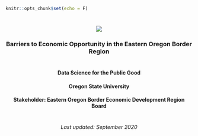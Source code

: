 

```{r setup, include=FALSE}
knitr::opts_chunk$set(echo = F)
```

#  
# 
#

# 
# 
#
# 
# 
#

<center>


<img src="https://raw.githubusercontent.com/EOBED-DSPG/EOBED-DSPG.github.io/master/Banner_Image_5000x833.jpg">


### Barriers to Economic Opportunity in the Eastern Oregon Border Region
#
#
<center>
#### Data Science for the Public Good 
#### Oregon State University
#### Stakeholder: Eastern Oregon Border Economic Development Region Board
#
#
#
#
#
<center>
###### Last updated: September 2020

</center>
